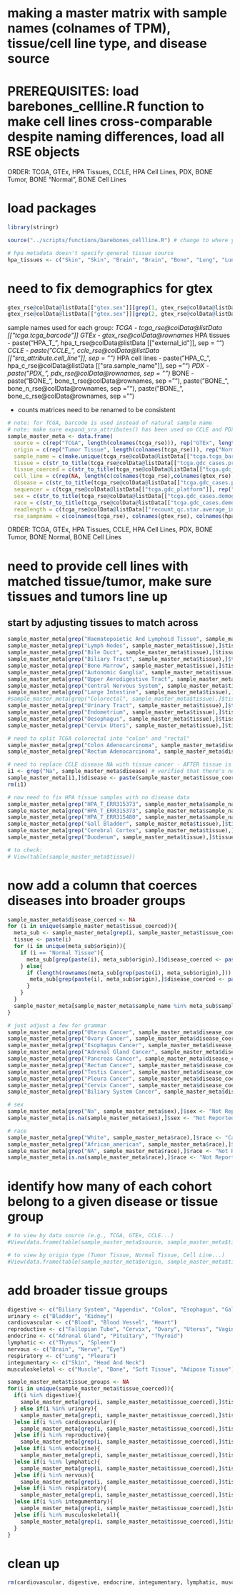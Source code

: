 # making a master matrix with sample names (colnames of TPM), tissue/cell line type, and disease source
# PREREQUISITES: load barebones_cellline.R function to make cell lines cross-comparable despite naming differences, load all RSE objects
ORDER: TCGA, GTEx, HPA Tissues, CCLE, HPA Cell Lines, PDX, BONE Tumor, BONE "Normal", BONE Cell Lines

# load packages
```r
library(stringr)

source("../scripts/functions/barebones_cellline.R") # change to where you have this function script saved
```

```r
# hpa metadata doesn't specify general tissue source
hpa_tissues <- c("Skin", "Skin", "Brain", "Brain", "Bone", "Lung", "Lung", "Colon", "Colon", "Kidney", "Kidney", "Cervix", "Cervix", "Liver", "Liver", "Breast", "Breast", "Prostate", "Prostate", "Bladder", "Bladder", "Brain", "Brain")
```

# need to fix demographics for gtex
```r
gtex_rse@colData@listData[["gtex.sex"]][grep(1, gtex_rse@colData@listData[["gtex.sex"]])] <- "Male"
gtex_rse@colData@listData[["gtex.sex"]][grep(2, gtex_rse@colData@listData[["gtex.sex"]])] <- "Female"
```

sample names used for each group:
*TCGA - tcga_rse@colData@listData[["tcga.tcga_barcode"]]
GTEx - gtex_rse@colData@rownames
*HPA tissues - paste("HPA_T_", hpa_t_rse@colData@listData[["external_id"]], sep = "")
*CCLE - paste("CCLE_", ccle_rse@colData@listData[["sra_attribute.cell_line"]], sep = "")
*HPA cell lines - paste("HPA_C_", hpa_c_rse@colData@listData[["sra.sample_name"]], sep = "")
*PDX - paste("PDX_", pdx_rse@colData@rownames, sep = "")
*BONE - paste("BONE_", bone_t_rse@colData@rownames, sep = ""), paste("BONE_", bone_n_rse@colData@rownames, sep = ""), paste("BONE_", bone_c_rse@colData@rownames, sep = "")

* counts matrices need to be renamed to be consistent

```r
# note: for TCGA, barcode is used instead of natural sample name
# note: make sure expand_sra_attributes() has been used on CCLE and PDX
sample_master_meta <- data.frame(
  source = c(rep("TCGA", length(colnames(tcga_rse))), rep("GTEx", length(colnames(gtex_rse))), rep("HPA T", length(colnames(hpa_t_rse))), rep("CCLE", length(colnames(ccle_rse))), rep("HPA CL", length(colnames(hpa_c_rse))), rep("PDX", length(colnames(pdx_rse))), rep("BONE", length(c(colnames(bone_t_rse), colnames(bone_n_rse), colnames(bone_c_rse))))),
  origin = c(rep("Tumor Tissue", length(colnames(tcga_rse))), rep("Normal Tissue", length(colnames(gtex_rse))), rep("Normal Tissue", length(colnames(hpa_t_rse))), rep("Cell Line", length(c(colnames(ccle_rse), colnames(hpa_c_rse)))), rep("PDX", length(colnames(pdx_rse))), rep("Tumor Tissue", length(colnames(bone_t_rse))), rep("Normal Tissue", length(colnames(bone_n_rse))), rep("Cell Line", length(colnames(bone_c_rse)))),
  sample_name = c(make.unique(tcga_rse@colData@listData[["tcga.tcga_barcode"]]), gtex_rse@colData@rownames, paste("HPA_T_", hpa_t_rse@colData@listData[["external_id"]], sep = ""), paste("CCLE_", ccle_rse@colData@listData[["sra_attribute.cell_line"]], sep = ""), paste("HPA_C_", hpa_c_rse@colData@listData[["sra.sample_name"]], sep = ""), paste("PDX_", pdx_rse@colData@rownames, sep = ""), paste("BONE_", bone_t_rse@colData@rownames, sep = ""), paste("BONE_", bone_n_rse@colData@rownames, sep = ""), paste("BONE_", bone_c_rse@colData@rownames, sep = "")),
  tissue = c(str_to_title(tcga_rse@colData@listData[["tcga.gdc_cases.project.primary_site"]]), str_to_title(gsub("_", " ", gtex_rse@colData@listData[["study"]])), str_to_title(hpa_t_rse@colData@listData[["recount_pred.curated.tissue"]]), str_to_title(gsub("_", " ", ccle_rse@colData@listData[["sra_attribute.tissue"]])), hpa_tissues, rep("Brain", length(colnames(pdx_rse))), rep("Bone", length(c(colnames(bone_t_rse), colnames(bone_n_rse), colnames(bone_c_rse))))),
  tissue_coerced = c(str_to_title(tcga_rse@colData@listData[["tcga.gdc_cases.project.primary_site"]]), str_to_title(gsub("_", " ", gtex_rse@colData@listData[["study"]])), str_to_title(hpa_t_rse@colData@listData[["recount_pred.curated.tissue"]]), str_to_title(gsub("_", " ", ccle_rse@colData@listData[["sra_attribute.tissue"]])), hpa_tissues, rep("Brain", length(colnames(pdx_rse))), rep("Bone", length(c(colnames(bone_t_rse), colnames(bone_n_rse), colnames(bone_c_rse))))), # edited in next code chunk
  cell_line = c(rep(NA, length(c(colnames(tcga_rse),colnames(gtex_rse),colnames(hpa_t_rse)))), barebones_cellline(c(ccle_rse@colData@listData[["sra_attribute.cell_line"]], str_sub(hpa_c_rse@colData@listData[["sra.sample_name"]], end = -2))), rep(NA, length(colnames(pdx_rse))), rep(NA, length(c(colnames(bone_t_rse), colnames(bone_n_rse)))), barebones_cellline(bone_c_rse@colData@listData[["sra_attribute.source_name"]])), 
  disease = c(str_to_title(tcga_rse@colData@listData[["tcga.gdc_cases.project.name"]]), paste("Normal", str_to_title(gsub("_", " ", gtex_rse@colData@listData[["study"]]))), paste("Normal", str_to_title(gsub("_", " ", hpa_t_rse@colData@listData[["recount_pred.curated.tissue"]]))), str_to_title(gsub("_", " ",ccle_rse@colData@listData[["sra_attribute.disease"]])), str_to_title(str_sub(hpa_c_rse@colData@listData[["sra.sample_description"]], end = -10)), rep("Glioblastoma", length(colnames(pdx_rse))), rep("Osteosarcoma", length(colnames(bone_t_rse))), rep("Normal Bone", length(colnames(bone_n_rse))), rep("Osteosarcoma", length(colnames(bone_c_rse)))),
  sequencer = c(tcga_rse@colData@listData[["tcga.gdc_platform"]], rep("Illumina HiSeq", length(c(colnames(gtex_rse), colnames(hpa_t_rse), colnames(ccle_rse), colnames(hpa_c_rse), colnames(pdx_rse), colnames(bone_t_rse), colnames(bone_n_rse), colnames(bone_c_rse))))),
  sex = c(str_to_title(tcga_rse@colData@listData[["tcga.gdc_cases.demographic.gender"]]), gtex_rse@colData@listData[["gtex.sex"]], rep("Not Reported", length(colnames(hpa_t_rse))), str_to_title(ccle_rse@colData@listData[["sra_attribute.sex"]]), rep("Not Reported", length(colnames(hpa_c_rse))), str_to_title(pdx_rse@colData@listData[["sra_attribute.sex"]]), rep("Not Reported", length(c(colnames(bone_t_rse), colnames(bone_n_rse), colnames(bone_c_rse))))),
  race = c(str_to_title(tcga_rse@colData@listData[["tcga.gdc_cases.demographic.race"]]), rep("Not Reported", length(c(colnames(gtex_rse), colnames(hpa_t_rse)))), ccle_rse@colData@listData[["sra_attribute.ethnicity"]], rep("Not Reported", length(c(colnames(hpa_c_rse), colnames(pdx_rse), colnames(bone_t_rse), colnames(bone_n_rse), colnames(bone_c_rse))))),
  readlength = c(tcga_rse@colData@listData[["recount_qc.star.average_input_read_length"]], gtex_rse@colData@listData[["recount_qc.star.average_input_read_length"]], hpa_t_rse@colData@listData[["recount_qc.star.average_input_read_length"]], ccle_rse@colData@listData[["recount_qc.star.average_input_read_length"]], hpa_c_rse@colData@listData[["recount_qc.star.average_input_read_length"]], pdx_rse@colData@listData[["recount_qc.star.average_input_read_length"]], bone_t_rse@colData@listData[["recount_qc.star.average_input_read_length"]], bone_n_rse@colData@listData[["recount_qc.star.average_input_read_length"]], bone_c_rse@colData@listData[["recount_qc.star.average_input_read_length"]]),
  rse_sampname = c(colnames(tcga_rse), colnames(gtex_rse), colnames(hpa_t_rse), colnames(ccle_rse), colnames(hpa_c_rse), colnames(pdx_rse), colnames(bone_t_rse), colnames(bone_n_rse), colnames(bone_c_rse)))
```
ORDER: TCGA, GTEx, HPA Tissues, CCLE, HPA Cell Lines, PDX, BONE Tumor, BONE Normal, BONE Cell Lines

# need to provide cell lines with matched tissue/tumor, make sure tissues and tumors line up
## start by adjusting tissues to match across
```r
sample_master_meta[grep("Haematopoietic And Lymphoid Tissue", sample_master_meta$tissue),]$tissue_coerced <- "Blood"
sample_master_meta[grep("Lymph Nodes", sample_master_meta$tissue),]$tissue_coerced <- "Blood"
sample_master_meta[grep("Bile Duct", sample_master_meta$tissue),]$tissue_coerced <- "Biliary System"
sample_master_meta[grep("Biliary Tract", sample_master_meta$tissue),]$tissue_coerced <- "Biliary System"
sample_master_meta[grep("Bone Marrow", sample_master_meta$tissue),]$tissue_coerced <- "Blood"
sample_master_meta[grep("Autonomic Ganglia", sample_master_meta$tissue),]$tissue_coerced <- "Nerve"
sample_master_meta[grep("Upper Aerodigestive Tract", sample_master_meta$tissue),]$tissue_coerced <- "Head And Neck"
sample_master_meta[grep("Central Nervous System", sample_master_meta$tissue),]$tissue_coerced <- "Brain"
sample_master_meta[grep("Large Intestine", sample_master_meta$tissue),]$tissue_coerced <- "Colon"
#sample_master_meta[grep("Colorectal", sample_master_meta$tissue),]$tissue_coerced <- "Colon"
sample_master_meta[grep("Urinary Tract", sample_master_meta$tissue),]$tissue_coerced <- "Bladder"
sample_master_meta[grep("Endometrium", sample_master_meta$tissue),]$tissue_coerced <- "Uterus"
sample_master_meta[grep("Oesophagus", sample_master_meta$tissue),]$tissue_coerced <- "Esophagus"
sample_master_meta[grep("Cervix Uteri", sample_master_meta$tissue),]$tissue_coerced <- "Cervix"

# need to split TCGA colorectal into "colon" and "rectal"
sample_master_meta[grep("Colon Adenocarcinoma", sample_master_meta$disease),]$tissue_coerced <- "Colon"
sample_master_meta[grep("Rectum Adenocarcinoma", sample_master_meta$disease),]$tissue_coerced <- "Rectum"

# need to replace CCLE disease NA with tissue cancer - AFTER tissue is corrected
i1 <- grep("Na", sample_master_meta$disease) # verified that there's no other instance of "Na" for any other samples, match case is TRUE
sample_master_meta[i1,]$disease <- paste(sample_master_meta$tissue_coerced[i1], "Cancer") 
rm(i1)

# now need to fix HPA tissue samples with no disease data
sample_master_meta[grep("HPA_T_ERR315373", sample_master_meta$sample_name),]$tissue <- "Lymph Nodes"
sample_master_meta[grep("HPA_T_ERR315373", sample_master_meta$sample_name),]$tissue_coerced <- "Blood"
sample_master_meta[grep("HPA_T_ERR315480", sample_master_meta$sample_name),]$tissue_coerced <- "Gallbladder"
sample_master_meta[grep("Gall Bladder", sample_master_meta$tissue),]$tissue_coerced <- "Gallbladder"
sample_master_meta[grep("Cerebral Cortex", sample_master_meta$tissue),]$tissue_coerced <- "Brain"
sample_master_meta[grep("Duodenum", sample_master_meta$tissue),]$tissue_coerced <- "Small Intestine"

# to check:
# View(table(sample_master_meta$tissue))
```

# now add a column that coerces diseases into broader groups
```r
sample_master_meta$disease_coerced <- NA
for (i in unique(sample_master_meta$tissue_coerced)){
  meta_sub <- sample_master_meta[grep(i, sample_master_meta$tissue_coerced),]
  tissue <- paste(i)
  for (i in unique(meta_sub$origin)){
    if (i == "Normal Tissue"){
      meta_sub[grep(paste(i), meta_sub$origin),]$disease_coerced <- paste("Normal", tissue) 
    } else{
      if (length(rownames(meta_sub[grep(paste(i), meta_sub$origin),])) > 0){
       meta_sub[grep(paste(i), meta_sub$origin),]$disease_coerced <- paste(tissue, "Cancer") 
      }
    }
  }
  sample_master_meta[sample_master_meta$sample_name %in% meta_sub$sample_name,]$disease_coerced <- meta_sub$disease_coerced
}  

# just adjust a few for grammar
sample_master_meta[grep("Uterus Cancer", sample_master_meta$disease_coerced),]$disease_coerced <- "Uterine Cancer"
sample_master_meta[grep("Ovary Cancer", sample_master_meta$disease_coerced),]$disease_coerced <- "Ovarian Cancer"
sample_master_meta[grep("Esophagus Cancer", sample_master_meta$disease_coerced),]$disease_coerced <- "Esophageal Cancer"
sample_master_meta[grep("Adrenal Gland Cancer", sample_master_meta$disease_coerced),]$disease_coerced <- "Adrenal Cancer"
sample_master_meta[grep("Pancreas Cancer", sample_master_meta$disease_coerced),]$disease_coerced <- "Pancreatic Cancer"
sample_master_meta[grep("Rectum Cancer", sample_master_meta$disease_coerced),]$disease_coerced <- "Rectal Cancer"
sample_master_meta[grep("Testis Cancer", sample_master_meta$disease_coerced),]$disease_coerced <- "Testicular Cancer"
sample_master_meta[grep("Pleura Cancer", sample_master_meta$disease_coerced),]$disease_coerced <- "Pleural Cancer"
sample_master_meta[grep("Cervix Cancer", sample_master_meta$disease_coerced),]$disease_coerced <- "Cervical Cancer"
sample_master_meta[grep("Biliary System Cancer", sample_master_meta$disease_coerced),]$disease_coerced <- "Biliary Cancer"
```

```r
# sex
sample_master_meta[grep("Na", sample_master_meta$sex),]$sex <- "Not Reported"
sample_master_meta[is.na(sample_master_meta$sex),]$sex <- "Not Reported"

# race
sample_master_meta[grep("White", sample_master_meta$race),]$race <- "Caucasian"
sample_master_meta[grep("African_american", sample_master_meta$race),]$race <- "Black Or African American"
sample_master_meta[grep("NA", sample_master_meta$race),]$race <- "Not Reported"
sample_master_meta[is.na(sample_master_meta$race),]$race <- "Not Reported"
```

# identify how many of each cohort belong to a given disease or tissue group
```r
# to view by data source (e.g., TCGA, GTEx, CCLE...)
#View(data.frame(table(sample_master_meta$source, sample_master_meta$tissue_coerced, sample_master_meta$disease_coerced))[data.frame(table(sample_master_meta$source, sample_master_meta$tissue_coerced, sample_master_meta$disease_coerced))$Freq != 0,])

# to view by origin type (Tumor Tissue, Normal Tissue, Cell Line...)
#View(data.frame(table(sample_master_meta$origin, sample_master_meta$tissue_coerced, sample_master_meta$disease_coerced))[data.frame(table(sample_master_meta$origin, sample_master_meta$tissue_coerced, sample_master_meta$disease_coerced))$Freq != 0,])
```

# add broader tissue groups 
```r
digestive <- c("Biliary System", "Appendix", "Colon", "Esophagus", "Gallbladder", "Pancreas", "Rectum", "Salivary Gland", "Small Intestine", "Stomach", "Liver")
urinary <- c("Bladder", "Kidney")
cardiovascular <- c("Blood", "Blood Vessel", "Heart")
reproductive <- c("Fallopian Tube", "Cervix", "Ovary", "Uterus", "Vagina", "Testis", "Prostate", "Breast", "Placenta")
endocrine <- c("Adrenal Gland", "Pituitary", "Thyroid")
lymphatic <- c("Thymus", "Spleen")
nervous <- c("Brain", "Nerve", "Eye")
respiratory <- c("Lung", "Pleura")
integumentary <- c("Skin", "Head And Neck")
musculoskeletal <- c("Muscle", "Bone", "Soft Tissue", "Adipose Tissue")

sample_master_meta$tissue_groups <- NA
for(i in unique(sample_master_meta$tissue_coerced)){
  if(i %in% digestive){
    sample_master_meta[grep(i, sample_master_meta$tissue_coerced),]$tissue_groups <- "Digestive"
  } else if(i %in% urinary){
    sample_master_meta[grep(i, sample_master_meta$tissue_coerced),]$tissue_groups <- "Urinary"
  }else if(i %in% cardiovascular){
    sample_master_meta[grep(i, sample_master_meta$tissue_coerced),]$tissue_groups <- "Cardiovascular"
  }else if(i %in% reproductive){
    sample_master_meta[grep(i, sample_master_meta$tissue_coerced),]$tissue_groups <- "Reproductive"
  }else if(i %in% endocrine){
    sample_master_meta[grep(i, sample_master_meta$tissue_coerced),]$tissue_groups <- "Endocrine"
  }else if(i %in% lymphatic){
    sample_master_meta[grep(i, sample_master_meta$tissue_coerced),]$tissue_groups <- "Lymphatic"
  }else if(i %in% nervous){
    sample_master_meta[grep(i, sample_master_meta$tissue_coerced),]$tissue_groups <- "Nervous"
  }else if(i %in% respiratory){
    sample_master_meta[grep(i, sample_master_meta$tissue_coerced),]$tissue_groups <- "Respiratory"
  }else if(i %in% integumentary){
    sample_master_meta[grep(i, sample_master_meta$tissue_coerced),]$tissue_groups <- "Integumentary"
  }else if(i %in% musculoskeletal){
    sample_master_meta[grep(i, sample_master_meta$tissue_coerced),]$tissue_groups <- "Musculoskeletal"
  }
}
```

# clean up
```r
rm(cardiovascular, digestive, endocrine, integumentary, lymphatic, musculoskeletal, nervous, reproductive, respiratory, urinary)
```